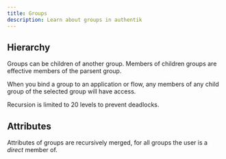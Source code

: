 ```yaml
---
title: Groups
description: Learn about groups in authentik
---
```


## Hierarchy

Groups can be children of another group. Members of children groups are effective members of the parsent group.

When you bind a group to an application or flow, any members of any child group of the selected group will have access.

Recursion is limited to 20 levels to prevent deadlocks.

## Attributes

Attributes of groups are recursively merged, for all groups the user is a _direct_ member of.
